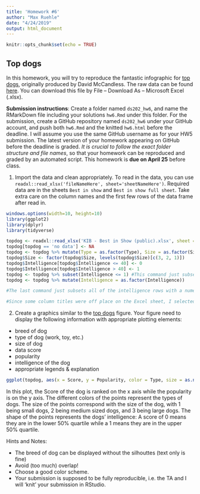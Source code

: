---
title: 'Homework #6'
author: "Max Ruehle"
date: "4/24/2019"
output: html_document
---

```{r setup, include=FALSE}
knitr::opts_chunk$set(echo = TRUE)
```

## Top dogs

In this homework, you will try to reproduce the fantastic infographic for [top dogs](https://informationisbeautiful.net/visualizations/best-in-show-whats-the-top-data-dog/), originally produced by David McCandless. The raw data can be found [here](https://docs.google.com/spreadsheets/d/1l_HfF5EaN-QgnLc2UYdCc7L2CVrk0p3VdGB1godOyhk/edit#gid=10). You can download this file by File -- Download As -- Microsoft Excel (.xlsx).

**Submission instructions**: Create a folder named `ds202_hw6`, and name the RMarkDown file including your solutions `hw6.Rmd` under this folder. For the submission, create a GitHub repository named `ds202_hw6` under your GitHub account, and push both `hw6.Rmd` and the knitted `hw6.html` before the deadline. I will assume you use the same GitHub username as for your HW5 submission. The latest version of your homework appearing on GitHub before the deadline is graded. *It is crucial to follow the exact folder structure and file names*, so that your homework can be reproduced and graded by an automated script. This homework is **due on April 25** before class.

1. Import the data and clean appropriately. To read in the data, you can use `readxl::read_xlsx('fileNameHere', sheet='sheetNameHere')`. Required data are in the sheets `Best in show` and `Best in show full sheet`. Take extra care on the column names and the first few rows of the data frame after read in.

```{r}
windows.options(width=10, height=10)
library(ggplot2)
library(dplyr)
library(tidyverse)

topdog <- readxl::read_xlsx('KIB - Best in Show (public).xlsx', sheet = 'Best in show full sheet', skip = 3) %>% select(Breed = `Dog breed`, Type = `American Kennel Club group`, Size = '..32', Score = `intelligence + longevity + ailments + 50% (purchase price + food costs + grooming score). highest possible score: 4.5`, Popularity = `pure breeds, American Kennel Club 2011`, Intelligence = `1 = easiest to train / learn new commands`)
topdog[topdog == 'no data'] <- NA
topdog <- topdog %>% mutate(Type = as.factor(Type), Size = as.factor(Size), Intelligence = as.numeric(Intelligence))
topdog$Size <- factor(topdog$Size, levels(topdog$Size)[c(3, 2, 1)])
topdog$Intelligence[topdog$Intelligence <= 40] <- 0
topdog$Intelligence[topdog$Intelligence > 40] <- 1
topdog <- topdog %>% subset(Intelligence <= 1) #This command just subsets all of the intelligence rows with a numeric variable, getting rid of the NA values which makes the plot cleaner
topdog <- topdog %>% mutate(Intelligence = as.factor(Intelligence))

#The last command just subsets all of the intelligence rows with a numeric variable, getting rid of the NA values which makes the plot cleaner

#Since some column titles were off place on the Excel sheet, I selected the correct titles and renamed them for simplicity.
```


2. Create a graphics similar to the  [top dogs](https://informationisbeautiful.net/visualizations/best-in-show-whats-the-top-data-dog/) figure. Your figure need to display the following information with appropriate plotting elements:

- breed of dog
- type of dog (work, toy, etc.)
- size of dog
- data score 
- popularity
- intelligence of the dog
- appropriate legends & explanation

```{r}
ggplot(topdog, aes(x = Score, y = Popularity, color = Type, size = as.numeric(Size), shape = Intelligence, label = Breed)) + geom_point() + geom_text(check_overlap = TRUE, size = 3, hjust = 1.05) + guides(size=guide_legend(title="Size"), shape=guide_legend(title="Intelligence")) + ggtitle('TopDog Plot')
```

In this plot, the Score of the dog is ranked on the x axis while the popularity is on the y axis. The different colors of the points represent the types of dogs. The size of the points correspond with the size of the dog, with 1 being small dogs, 2 being medium sized dogs, and 3 being large dogs. The shape of the points represents the dogs' intelligence: A score of 0 means they are in the lower 50% quartile while a 1 means they are in the upper 50% quartile. 

Hints and Notes:

- The breed of dog can be displayed without the silhouttes (text only is fine)
- Avoid (too much) overlap!
- Choose a good color scheme.
- Your submission is supposed to be fully reproducible, i.e. the TA and I will 'knit' your submission in RStudio. 